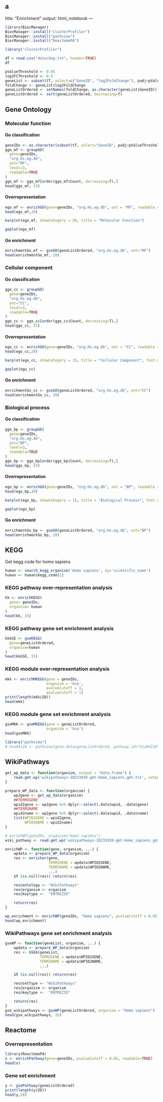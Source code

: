 a
---
title: "Enrichment"
output: html_notebook
---

```r
library(BiocManager)
BiocManager::install("clusterProfiler")
BiocManager::install("pathview")
BiocManager::install("ReactomePA")
```

```r
library("clusterProfiler")
```

```r
df = read.csv("data/deg.txt", header=TRUE)
df
```
```r
pValueThreshold <- 0.05
log2FCThreshold <- 0.5
geneList <- subset(tT, select=c("GeneID", "log2FoldChange"), padj<pValueThreshold & abs(log2FoldChange) >= log2FCThreshold)
foldChange <- geneList$log2FoldChange
geneListOrdered <- setNames(foldChange, as.character(geneList$GeneID))
geneListOrdered <- sort(geneListOrdered, decreasing=T)
```
## Gene Ontology
### Molecular function
#### Go classification
```r
geneIDs <- as.character(subset(tT, select="GeneID", padj<pValueThreshold & abs(log2FoldChange) >= log2FCThreshold)$GeneID)
ggo_mf <- groupGO(
  gene=geneIDs,
  "org.Hs.eg.db",
  ont="MF",
  level=3,
  readable=TRUE
)
ggo_mf <- ggo_mf[order(ggo_mf$Count, decreasing=T),]
head(ggo_mf, 25)
```
#### Overrepresentation
```r
ego_mf <- enrichGO(gene=geneIDs, "org.Hs.eg.db", ont = "MF", readable = T, pvalueCutoff = 0.05)
head(ego_mf,20)
```
```r
barplot(ego_mf, showCategory = 20, title = "Molecular Function")
```

```r
goplot(ego_mf)
```
#### Go enrichment
```r
enrichmentGo_mf <- gseGO(geneListOrdered, "org.Hs.eg.db", ont="MF")
head(enrichmentGo_mf, 20)
```
### Cellular component
#### Go classification
```r
ggo_cc <- groupGO(
  gene=geneIDs,
  "org.Hs.eg.db",
  ont="CC",
  level=3,
  readable=TRUE
)
ggo_cc <- ggo_cc[order(ggo_cc$Count, decreasing=T),]
head(ggo_cc, 25)
```
#### Overrepresentation
```r
ego_cc <- enrichGO(gene=geneIDs, "org.Hs.eg.db", ont = "CC", readable = T, pvalueCutoff = 0.05)
head(ego_cc,20)
```
```r
barplot(ego_cc, showCategory = 15, title = "Cellular Component", font.size = 8)
```
```r
goplot(ego_cc)
```

#### Go enrichment
```r
enrichmentGo_cc <- gseGO(geneListOrdered, "org.Hs.eg.db", ont="CC")
head(enrichmentGo_cc, 20)
```
### Biological process

#### Go classification
```r
ggo_bp <- groupGO(
  gene=geneIDs,
  "org.Hs.eg.db",
  ont="BP",
  level=3,
  readable=TRUE
)
ggo_bp <- ggo_bp[order(ggo_bp$Count, decreasing=T),]
head(ggo_bp, 25)
```
#### Overrepresentation
```r
ego_bp <- enrichGO(gene=geneIDs, "org.Hs.eg.db", ont = "BP", readable = T, pvalueCutoff = 0.05)
head(ego_bp,20)
```
```r
barplot(ego_bp, showCategory = 15, title = "Biological Process", font.size = 8)
```

```r
goplot(ego_bp)
```

#### Go enrichment
```r
enrichmentGo_bp <- gseGO(geneListOrdered, "org.Hs.eg.db", ont="BP")
head(enrichmentGo_bp, 20)
```
## KEGG

Get kegg code for homo sapiens
```r
human <- search_kegg_organism('Homo sapiens', by='scientific_name')
human <- human$kegg_code[1]
```

### KEGG pathway over-representation analysis
```r
kk <- enrichKEGG(
  gene= geneIDs,
  organism= human
)
head(kk, 15)
```
### KEGG pathway gene set enrichment analysis
```r
kkGSE <- gseKEGG(
  gene=geneListOrdered,
  organism=human
)
head(kkGSE, 15)
```
### KEGG module over-representation analysis

```r
mkk <- enrichMKEGG(gene = geneIDs,
                   organism = 'hsa',
                   pvalueCutoff = 1,
                   qvalueCutoff = 1)
print(length(mkk$ID))
head(mkk)
```
### KEGG module gene set enrichment analysis
```r
gseMKK <- gseMKEGG(gene = geneListOrdered,
                   organism = 'hsa')
head(gseMKK) 
```
```r
library("pathview")
# hsa04110 <- pathview(gene.data=geneListOrdered, pathway.id="hsa04110", species=human) # cell cycle
```
## WikiPathways

```r
get_wp_data <- function(organism, output = "data.frame") {
    read.gmt.wp('wikipathways-20231010-gmt-Homo_sapiens.gmt.txt', output = output)
}

prepare_WP_data <- function(organism) {
    wp2gene <- get_wp_data(organism)
    ##TERM2GENE
    wpid2gene <- wp2gene %>% dplyr::select(.data$wpid, .data$gene) 
    ##TERM2NAME
    wpid2name <- wp2gene %>% dplyr::select(.data$wpid, .data$name) 
    list(WPID2GENE = wpid2gene,
         WPID2NAME = wpid2name)
}

# enrichWP(geneIDs, organism="Homo sapiens")
wiki_pathway <- read.gmt.wp('wikipathways-20231010-gmt-Homo_sapiens.gmt.txt')

enrichWP <- function(gene, organism, ...) {
    wpdata <- prepare_WP_data(organism)
    res <- enricher(gene,
                    TERM2GENE = wpdata$WPID2GENE,
                    TERM2NAME = wpdata$WPID2NAME,
                    ...)
    if (is.null(res)) return(res)

    res@ontology <- "WikiPathways"
    res@organism <- organism
    res@keytype <-  "ENTREZID"

    return(res)
}

wp_enrichment <- enrichWP(geneIDs, "Homo sapiens", pvalueCutoff = 0.05)
head(wp_enrichment)
```
### WikiPathways gene set enrichment analysis
```r
gseWP <- function(geneList, organism, ...) {
    wpdata <- prepare_WP_data(organism)
    res <- GSEA(geneList,
                TERM2GENE = wpdata$WPID2GENE,
                TERM2NAME = wpdata$WPID2NAME,
                ...)

    if (is.null(res)) return(res)

    res@setType <- "WikiPathways"
    res@organism <- organism
    res@keytype <-  "ENTREZID"

    return(res)
}
gse_wikipathways <- gseWP(geneListOrdered, organism = "Homo sapiens")
head(gse_wikipathways, 15)
```
## Reactome
### Overrepresentation
```r
library(ReactomePA)
x <- enrichPathway(gene=geneIDs, pvalueCutoff = 0.05, readable=TRUE)
head(x)
```

### Gene set enrichment
```r
y <- gsePathway(geneListOrdered)
print(length(y$ID))
head(y,20)
```

